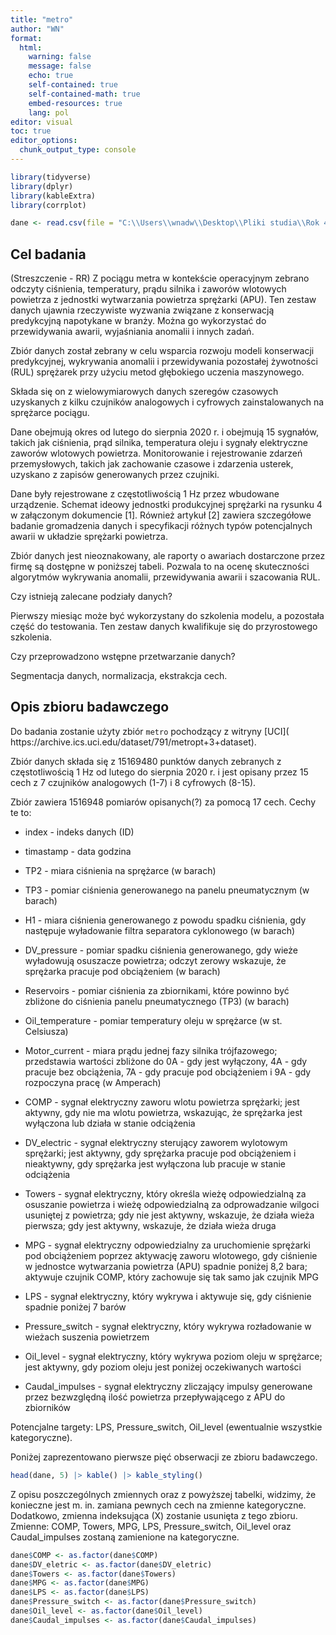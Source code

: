 ---
title: "metro"
author: "WN"
format: 
  html:
    warning: false
    message: false
    echo: true
    self-contained: true
    self-contained-math: true
    embed-resources: true
    lang: pol
editor: visual
toc: true
editor_options: 
  chunk_output_type: console
---

```{r}
library(tidyverse)
library(dplyr)
library(kableExtra)
library(corrplot)
```

```{r}
dane <- read.csv(file = "C:\\Users\\wnadw\\Desktop\\Pliki studia\\Rok 4\\II stopień\\semestr 1\\Zaawansowane metody uczenia maszynowego\\projekt\\dane UCI\\timeseries\\metro\\MetroPT3(AirCompressor).csv", sep = ",", header = T)
```

## Cel badania

(Streszczenie - RR) Z pociągu metra w kontekście operacyjnym zebrano odczyty ciśnienia, temperatury, prądu silnika i zaworów wlotowych powietrza z jednostki wytwarzania powietrza sprężarki (APU). Ten zestaw danych ujawnia rzeczywiste wyzwania związane z konserwacją predykcyjną napotykane w branży. Można go wykorzystać do przewidywania awarii, wyjaśniania anomalii i innych zadań.

Zbiór danych został zebrany w celu wsparcia rozwoju modeli konserwacji predykcyjnej, wykrywania anomalii i przewidywania pozostałej żywotności (RUL) sprężarek przy użyciu metod głębokiego uczenia maszynowego.

Składa się on z wielowymiarowych danych szeregów czasowych uzyskanych z kilku czujników analogowych i cyfrowych zainstalowanych na sprężarce pociągu.

Dane obejmują okres od lutego do sierpnia 2020 r. i obejmują 15 sygnałów, takich jak ciśnienia, prąd silnika, temperatura oleju i sygnały elektryczne zaworów wlotowych powietrza. Monitorowanie i rejestrowanie zdarzeń przemysłowych, takich jak zachowanie czasowe i zdarzenia usterek, uzyskano z zapisów generowanych przez czujniki.

Dane były rejestrowane z częstotliwością 1 Hz przez wbudowane urządzenie. Schemat ideowy jednostki produkcyjnej sprężarki na rysunku 4 w załączonym dokumencie \[1\]. Również artykuł \[2\] zawiera szczegółowe badanie gromadzenia danych i specyfikacji różnych typów potencjalnych awarii w układzie sprężarki powietrza.

Zbiór danych jest nieoznakowany, ale raporty o awariach dostarczone przez firmę są dostępne w poniższej tabeli. Pozwala to na ocenę skuteczności algorytmów wykrywania anomalii, przewidywania awarii i szacowania RUL.

Czy istnieją zalecane podziały danych?

Pierwszy miesiąc może być wykorzystany do szkolenia modelu, a pozostała część do testowania. Ten zestaw danych kwalifikuje się do przyrostowego szkolenia.

Czy przeprowadzono wstępne przetwarzanie danych?

Segmentacja danych, normalizacja, ekstrakcja cech.

## Opis zbioru badawczego

Do badania zostanie użyty zbiór `metro` pochodzący z witryny \[UCI\]( https://archive.ics.uci.edu/dataset/791/metropt+3+dataset).

Zbiór danych składa się z 15169480 punktów danych zebranych z częstotliwością 1 Hz od lutego do sierpnia 2020 r. i jest opisany przez 15 cech z 7 czujników analogowych (1-7) i 8 cyfrowych (8-15).

Zbiór zawiera 1516948 pomiarów opisanych(?) za pomocą 17 cech. Cechy te to:

-   index - indeks danych (ID)

-   timastamp - data godzina

-   TP2 - miara ciśnienia na sprężarce (w barach)

-   TP3 - pomiar ciśnienia generowanego na panelu pneumatycznym (w barach)

-   H1 - miara ciśnienia generowanego z powodu spadku ciśnienia, gdy następuje wyładowanie filtra separatora cyklonowego (w barach)

-   DV_pressure - pomiar spadku ciśnienia generowanego, gdy wieże wyładowują osuszacze powietrza; odczyt zerowy wskazuje, że sprężarka pracuje pod obciążeniem (w barach)

-   Reservoirs - pomiar ciśnienia za zbiornikami, które powinno być zbliżone do ciśnienia panelu pneumatycznego (TP3) (w barach)

-   Oil_temperature - pomiar temperatury oleju w sprężarce (w st. Celsiusza)

-   Motor_current - miara prądu jednej fazy silnika trójfazowego; przedstawia wartości zbliżone do 0A - gdy jest wyłączony, 4A - gdy pracuje bez obciążenia, 7A - gdy pracuje pod obciążeniem i 9A - gdy rozpoczyna pracę (w Amperach)

-   COMP - sygnał elektryczny zaworu wlotu powietrza sprężarki; jest aktywny, gdy nie ma wlotu powietrza, wskazując, że sprężarka jest wyłączona lub działa w stanie odciążenia

-   DV_electric - sygnał elektryczny sterujący zaworem wylotowym sprężarki; jest aktywny, gdy sprężarka pracuje pod obciążeniem i nieaktywny, gdy sprężarka jest wyłączona lub pracuje w stanie odciążenia

-   Towers - sygnał elektryczny, który określa wieżę odpowiedzialną za osuszanie powietrza i wieżę odpowiedzialną za odprowadzanie wilgoci usuniętej z powietrza; gdy nie jest aktywny, wskazuje, że działa wieża pierwsza; gdy jest aktywny, wskazuje, że działa wieża druga

-   MPG - sygnał elektryczny odpowiedzialny za uruchomienie sprężarki pod obciążeniem poprzez aktywację zaworu wlotowego, gdy ciśnienie w jednostce wytwarzania powietrza (APU) spadnie poniżej 8,2 bara; aktywuje czujnik COMP, który zachowuje się tak samo jak czujnik MPG

-   LPS - sygnał elektryczny, który wykrywa i aktywuje się, gdy ciśnienie spadnie poniżej 7 barów

-   Pressure_switch - sygnał elektryczny, który wykrywa rozładowanie w wieżach suszenia powietrzem

-   Oil_level - sygnał elektryczny, który wykrywa poziom oleju w sprężarce; jest aktywny, gdy poziom oleju jest poniżej oczekiwanych wartości

-   Caudal_impulses - sygnał elektryczny zliczający impulsy generowane przez bezwzględną ilość powietrza przepływającego z APU do zbiorników

Potencjalne targety: LPS, Pressure_switch, Oil_level (ewentualnie wszystkie kategoryczne).

Poniżej zaprezentowano pierwsze pięć obserwacji ze zbioru badawczego.

```{r}
head(dane, 5) |> kable() |> kable_styling()
```

Z opisu poszczególnych zmiennych oraz z powyższej tabelki, widzimy, że konieczne jest m. in. zamiana pewnych cech na zmienne kategoryczne. Dodatkowo, zmienna indeksująca (X) zostanie usunięta z tego zbioru. Zmienne: COMP, Towers, MPG, LPS, Pressure_switch, Oil_level oraz Caudal_impulses zostaną zamienione na kategoryczne.

```{r}
dane$COMP <- as.factor(dane$COMP)
dane$DV_eletric <- as.factor(dane$DV_eletric)
dane$Towers <- as.factor(dane$Towers)
dane$MPG <- as.factor(dane$MPG)
dane$LPS <- as.factor(dane$LPS)
dane$Pressure_switch <- as.factor(dane$Pressure_switch)
dane$Oil_level <- as.factor(dane$Oil_level)
dane$Caudal_impulses <- as.factor(dane$Caudal_impulses)
```
